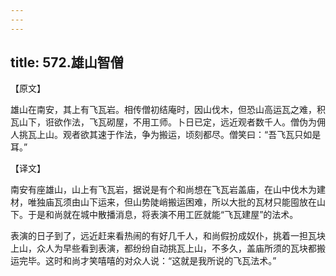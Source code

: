 ```yaml
---
---
---
```

title: 572.雄山智僧
---



【原文】

雄山在南安，其上有飞瓦岩。相传僧初结庵时，因山伐木，但恐山高运瓦之难，积瓦山下，诳欲作法，飞瓦砌屋，不用工师。卜日已定，远近观者数千人。僧伪为佣人挑瓦上山。观者欲其速于作法，争为搬运，顷刻都尽。僧笑曰：“吾飞瓦只如是耳。”

【译文】

南安有座雄山，山上有飞瓦岩，据说是有个和尚想在飞瓦岩盖庙，在山中伐木为建材，唯独庙瓦须由山下运来，但山势陡峭搬运困难，所以大批的瓦材只能囤放在山下。于是和尚就在城中散播消息，将表演不用工匠就能“飞瓦建屋”的法术。

表演的日子到了，远近赶来看热闹的有好几千人，和尚假扮成奴仆，挑着一担瓦块上山，众人为早些看到表演，都纷纷自动挑瓦上山，不多久，盖庙所须的瓦块都搬运完毕。这时和尚才笑嘻嘻的对众人说：“这就是我所说的飞瓦法术。”